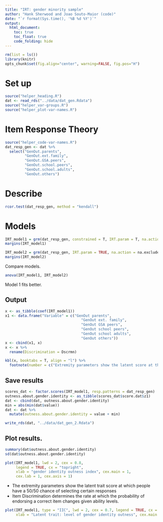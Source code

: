 ```yaml
---
title: "IRT: gender minority sample"
author: "Hank Sherwood and Joao Souto-Maior (code)"
date: "`r format(Sys.time(), '%B %d %Y')`"
output:
  html_document:
    toc: true
    toc_float: true
    code_folding: hide
---
```


```r
rm(list = ls())
library(knitr)
opts_chunk$set(fig.align="center", warning=FALSE, fig.pos="H")
```

# Set up

```r
source("helper_heading.R")
dat <- read_rds("../data/dat_gen.Rdata")
source("helper_var-groups.R")
source("helper_plot-var-names.R")
```

# Item Response Theory

```r
source("helper_code-var-names.R")
dat_resp_gen <- dat %>%
  select("GenOut.parents",
         "GenOut.ext.family", 
         "GenOut.GSA.peers", 
         "GenOut.school.peers", 
         "GenOut.school.adults", 
         "GenOut.others") 
```

# Describe

```r
rcor.test(dat_resp_gen, method = "kendall")
```

# Models 

```r
IRT_model1 = grm(dat_resp_gen, constrained = T, IRT.param = T, na.action = na.exclude)
margins(IRT_model1)
```

```r
IRT_model2 = grm(dat_resp_gen, IRT.param = TRUE, na.action = na.exclude)
margins(IRT_model2)
```

Compare models.

```r
anova(IRT_model1, IRT_model2)
```

Model 1 fits better.

## Output

```r
x <- as_tibble(coef(IRT_model1))
x1 <- data.frame("Variable" = c("GenOut parents",
                                   "GenOut ext. family",
                                   "GenOut GSA peers",
                                   "GenOut school peers", 
                                   "GenOut school adults",
                                   "GenOut others"))
x <- cbind(x1, x)
x <- x %>%
  rename(Discrimination = Dscrmn)
```

```r
kbl(x, booktabs = T, align = "l") %>%
  footnote(number = c("Extremity parameters show the latent score at the borded of item responses. Extrm1, for example, shows the score for which respondents are just as likely to select item 1 (1-Definetely not) and item 2 (2-Might).", "The discrimination parameter determines the rate at which a different item response predicts the latent score. Higher discrimintation parameter means that the measure adds more information to the latent score."),  threeparttable = T)
```

## Save results

```r
scores_dat <- factor.scores(IRT_model1, resp.patterns = dat_resp_gen)
outness.about.gender.identity <- as_tibble(scores_dat$score.dat$z1)
dat <- cbind(dat, outness.about.gender.identity)
min = abs(min(dat$value))
dat <- dat %>%
  mutate(outness.about.gender.identity = value + min)
```

```r
write_rds(dat, "../data/dat_gen_2.Rdata")
```

## Plot results.

```r
summary(dat$outness.about.gender.identity)
sd(dat$outness.about.gender.identity)
```

```r
plot(IRT_model1, lwd = 2, cex = 0.8,
     legend = TRUE, cx = "topright",
     xlab = "gender identity outness index", cex.main = 1,
     cex.lab = 1, cex.axis = 1)
```

* The extremity parameters show the latent trait score at which people have a 50/50 chance of selecting certain responses
* Item Discrimination determines the rate at which the probability of endorsing a correct item changes given ability levels.

```r
plot(IRT_model1, type = "IIC", lwd = 2, cex = 0.7, legend = TRUE, cx = "topleft",
     xlab = "Latent trait: level of gender identity outness", cex.main = 1, cex.lab = 1, cex.axis = 1, main = " ")
```

